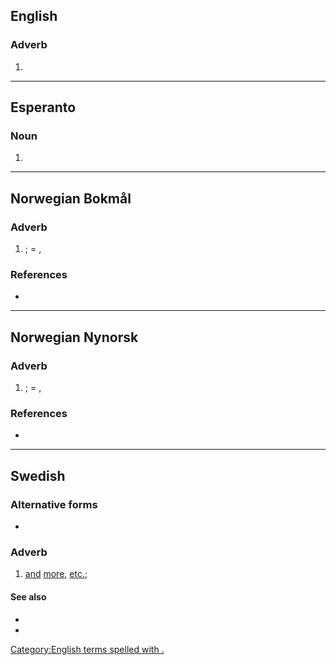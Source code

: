 {{also|mm|Mm|MM|mm.|.mm|M&M}}
==English==

===Adverb===
{{en-adv|-}}

# {{abbreviation of|en|mutatis mutandis}}

[[Category:English terms spelled with .]]

----

==Esperanto==

===Noun===
{{head|eo|noun}}

# {{abbreviation of|eo|marmejlo}}

----

==Norwegian Bokmål==

===Adverb===
{{head|nb|adverb}}

# {{abbreviation of|nb|med mer|nodot=1}}; = {{l|en|etc.}}, {{l|en|et cetera}}

===References===
* {{R:Dokpro|lang=nb}}

----

==Norwegian Nynorsk==

===Adverb===
{{head|nn|adverb}}

# {{abbreviation of|nn|med meir|nodot=1}}; = {{l|en|etc.}}, {{l|en|et cetera}}

===References===
* {{R:Dokpro|lang=nn}}

----

==Swedish==

===Alternative forms===
* {{l|sv|mm}}

===Adverb===
{{sv-adv|-}}

# [[and]] [[more]], [[etc.]]; {{abbreviation of|sv|[[med]] [[mera]]|nocap=1}}
#: {{ux|sv|I ordboken finns substantiv, verb, adjektiv '''m.m.'''|In the dictionary there are nouns, verbs, adjectives '''etc.'''}}

====See also====
* {{l|sv|m.fl.}}
* {{l|sv|o.s.v.}}